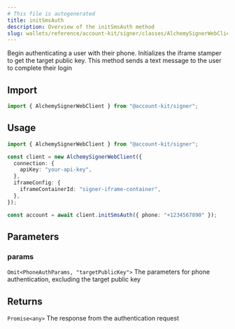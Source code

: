 ```yaml
---
# This file is autogenerated
title: initSmsAuth
description: Overview of the initSmsAuth method
slug: wallets/reference/account-kit/signer/classes/AlchemySignerWebClient/initSmsAuth
---
```


Begin authenticating a user with their phone. Initializes the iframe stamper to get the target public key.
This method sends a text message to the user to complete their login

## Import

```ts
import { AlchemySignerWebClient } from "@account-kit/signer";
```

## Usage

```ts
import { AlchemySignerWebClient } from "@account-kit/signer";

const client = new AlchemySignerWebClient({
  connection: {
    apiKey: "your-api-key",
  },
  iframeConfig: {
    iframeContainerId: "signer-iframe-container",
  },
});

const account = await client.initSmsAuth({ phone: "+1234567890" });
```

## Parameters

### params

`Omit<PhoneAuthParams, "targetPublicKey">`
The parameters for phone authentication, excluding the target public key

## Returns

`Promise<any>`
The response from the authentication request
